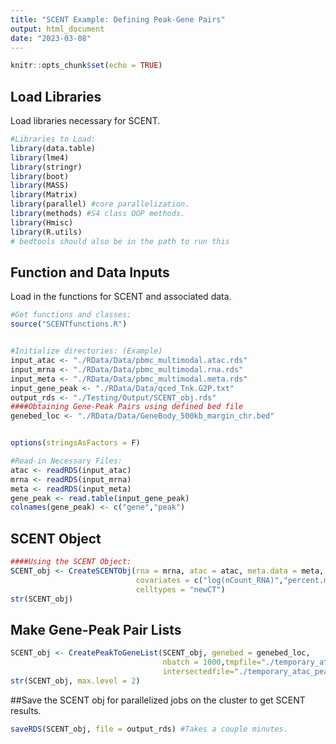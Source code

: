 ```yaml
---
title: "SCENT Example: Defining Peak-Gene Pairs"
output: html_document
date: "2023-03-08"
---
```


```r
knitr::opts_chunk$set(echo = TRUE)
```

## Load Libraries

Load libraries necessary for SCENT.

```r
#Libraries to Load:
library(data.table)
library(lme4)
library(stringr)
library(boot)
library(MASS)
library(Matrix)
library(parallel) #core parallelization.
library(methods) #S4 class OOP methods.
library(Hmisc)
library(R.utils)
# bedtools should also be in the path to run this

```

## Function and Data Inputs

Load in the functions for SCENT and associated data.

```r
#Get functions and classes:
source("SCENTfunctions.R")


#Initialize directories: (Example)
input_atac <- "./RData/Data/pbmc_multimodal.atac.rds"
input_mrna <- "./RData/Data/pbmc_multimodal.rna.rds"
input_meta <- "./RData/Data/pbmc_multimodal.meta.rds"
input_gene_peak <- "./RData/Data/qced_Tnk.G2P.txt"
output_rds <- "./Testing/Output/SCENT_obj.rds"
####Obtaining Gene-Peak Pairs using defined bed file
genebed_loc <- "./RData/Data/GeneBody_500kb_margin_chr.bed" 


options(stringsAsFactors = F)

#Read-in Necessary Files:
atac <- readRDS(input_atac)
mrna <- readRDS(input_mrna)
meta <- readRDS(input_meta)
gene_peak <- read.table(input_gene_peak)
colnames(gene_peak) <- c("gene","peak")

```

## SCENT Object

```r
####Using the SCENT Object:
SCENT_obj <- CreateSCENTObj(rna = mrna, atac = atac, meta.data = meta,
                            covariates = c("log(nCount_RNA)","percent.mito"), 
                            celltypes = "newCT")
str(SCENT_obj)
```

## Make Gene-Peak Pair Lists

```r
SCENT_obj <- CreatePeakToGeneList(SCENT_obj, genebed = genebed_loc,
                                  nbatch = 1000,tmpfile="./temporary_atac_peak.bed",
                                  intersectedfile="./temporary_atac_peak_intersected.bed.gz")
str(SCENT_obj, max.level = 2)
```

##Save the SCENT obj for parallelized jobs on the cluster to get SCENT results.

```r
saveRDS(SCENT_obj, file = output_rds) #Takes a couple minutes.
```

